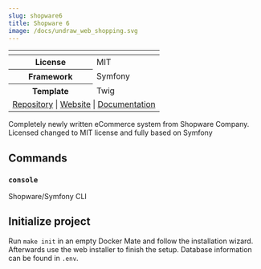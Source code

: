 ```yaml
---
slug: shopware6
title: Shopware 6
image: /docs/undraw_web_shopping.svg
---
```



<table className="info-table">
    <thead>
        <tr>
            <th colSpan="2">
                <LogoSvg alt="Shopware eCommerce" className="img-fluid grav-logo"/>
            </th>
        </tr>
    </thead>
    <tbody>
        <tr>
            <th>License</th>
            <td>MIT</td>
        </tr>
        <tr>
            <th>Framework</th>
            <td>Symfony</td>
        </tr>
        <tr>
            <th>Template</th>
            <td>Twig</td>
        </tr>
        <tr>
            <td colSpan="2">
                <a href="https://github.com/shopware/plattform" rel="noopener" target="_blank">Repository</a> | <a
                href="https://www.shopware.com/en/download/#shopware-6" rel="noopener" target="_blank">Website</a> | <a
                href="https://developers.shopware.com/">Documentation</a></td>
        </tr>
    </tbody>
</table>


Completely newly written eCommerce system from Shopware Company. Licensed changed to MIT license and fully based on Symfony

## Commands

### `console`

Shopware/Symfony CLI


## Initialize project

Run `make init` in an empty Docker Mate and follow the installation wizard. Afterwards use the web installer to finish the setup. Database information can be found in `.env`.

<FooterSvg className="img--footer"/>